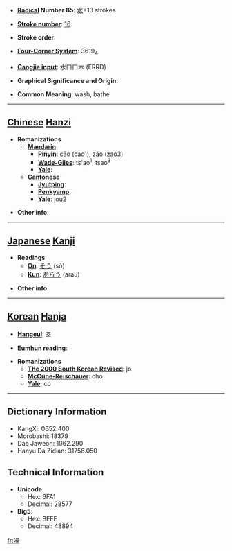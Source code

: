 * '''[[Wiktionary:Chinese radical index| Radical]] Number 85''': [[Wiktionary:Chinese radical index 水|水]]+13 strokes

* '''[[Wiktionary:Chinese total strokes index|Stroke number]]''': [[Wiktionary:Chinese total strokes index 16|16]]

* '''Stroke order''': 

* '''[[Wiktionary:Chinese four corner index|Four-Corner System]]''': 3619<sub>4</sub>

* '''[[Wiktionary:Chinese Cangjie index|Cangjie input]]''': 水口口木 (ERRD)

* '''Graphical Significance and Origin''': 

* '''Common Meaning''': wash, bathe

----

== [[Chinese]] [[Hanzi]] ==

* '''Romanizations'''
** '''[[Mandarin]]'''
*** '''[[Pinyin]]''': cāo (cao1), zǎo (zao3)
*** '''[[Wade-Giles]]''': ts'ao<sup>1</sup>, tsao<sup>3</sup>
*** '''[[Yale]]''': 
** '''[[Cantonese]]'''
*** '''[[Jyutping]]''':
*** '''[[Penkyamp]]''': 
*** '''[[Yale]]''': jou2

* '''Other info''': 

----

== [[Japanese]] [[Kanji]] ==

* '''Readings'''
** '''[[On]]''': [[そう]] (sō)
** '''[[Kun]]''': [[あらう]] (arau)

* '''Other info''':  

----

== [[Korean]] [[Hanja]] ==

* '''[[Hangeul]]''': 조

* '''[[Eumhun]] reading''': 

* '''Romanizations'''
** '''[[The 2000 South Korean Revised Romanization|The 2000 South Korean Revised]]''': jo
** '''[[McCune-Reischauer]]''': cho
** '''[[Yale]]''': co

----

== Dictionary Information ==

* KangXi: 0652.400
* Morobashi: 18379
* Dae Jaweon: 1062.290
* Hanyu Da Zidian: 31756.050

== Technical Information ==

* '''Unicode''':
** Hex: 6FA1
** Decimal: 28577
* '''Big5''':
** Hex: BEFE
** Decimal: 48894

[[fr:澡]]